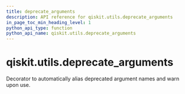 ```yaml
---
title: deprecate_arguments
description: API reference for qiskit.utils.deprecate_arguments
in_page_toc_min_heading_level: 1
python_api_type: function
python_api_name: qiskit.utils.deprecate_arguments
---
```


# qiskit.utils.deprecate\_arguments

<Function id="qiskit.utils.deprecate_arguments" github="https://github.com/qiskit/qiskit/tree/stable/0.19/qiskit/utils/deprecation.py" signature="deprecate_arguments(kwarg_map)">
  Decorator to automatically alias deprecated argument names and warn upon use.
</Function>

